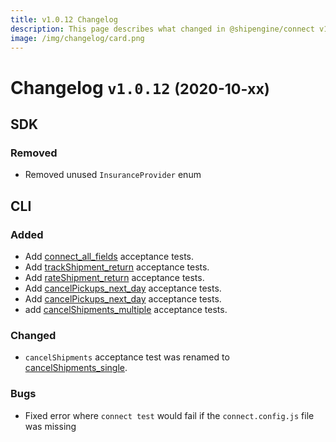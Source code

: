 ```yaml
---
title: v1.0.12 Changelog
description: This page describes what changed in @shipengine/connect v1.0.12
image: /img/changelog/card.png
---
```


Changelog `v1.0.12` <small>(2020-10-xx)</small>
=========================================================

SDK
---------------------------------------
### Removed
* Removed unused `InsuranceProvider` enum

CLI
----------------------------
### Added
* Add [connect_all_fields](../docs/carrier-app/tests/connect/connect-all-fields) acceptance tests.
* Add [trackShipment_return](../docs/carrier-app/tests/track-shipment/track-shipment-return) acceptance tests.
* Add [rateShipment_return](../docs/carrier-app/tests/track-shipment/rate-shipment-return) acceptance tests.
* Add [cancelPickups_next_day](../docs/carrier-app/tests/cancel-pickup/cancel-pickups-next-day) acceptance tests.
* Add [cancelPickups_next_day](../docs/carrier-app/tests/cancel-pickup/cancel-pickups-next-day) acceptance tests.
* add [cancelShipments_multiple](../docs/carrier-app/tests/cancel-shipmentkup/cancel-shipments-multiple) acceptance tests.

### Changed
* `cancelShipments` acceptance test was renamed to [cancelShipments_single](../docs/carrier-app/tests/cancel-shipmentkup/cancel-shipments-single).


### Bugs
* Fixed error where `connect test` would fail if the `connect.config.js` file was missing
